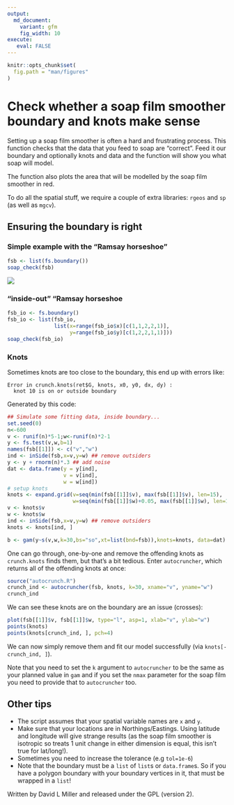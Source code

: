 ```yaml
---
output:
  md_document:
    variant: gfm
    fig_width: 10
execute:
   eval: FALSE
---
```


```r
knitr::opts_chunk$set(
  fig.path = "man/figures"
)
```


# Check whether a soap film smoother boundary and knots make sense

Setting up a soap film smoother is often a hard and frustrating process. This function checks that the data that you feed to soap are "correct". Feed it our boundary and optionally knots and data and the function will show you what soap will model.

The function also plots the area that will be modelled by the soap film smoother in red.

To do all the spatial stuff, we require a couple of extra libraries: `rgeos` and `sp` (as well as `mgcv`).


## Ensuring the boundary is right

### Simple example with the "Ramsay horseshoe"

```r
fsb <- list(fs.boundary())
soap_check(fsb)
```
![]("/man/figures/ramsay-1.png")

### "inside-out" "Ramsay horseshoe

```r
fsb_io <- fs.boundary()
fsb_io <- list(fsb_io,
               list(x=range(fsb_io$x)[c(1,1,2,2,1)],
                    y=range(fsb_io$y)[c(1,2,2,1,1)]))
soap_check(fsb_io)
```


### Knots

Sometimes knots are too close to the boundary, this end up with errors like:

```
Error in crunch.knots(ret$G, knots, x0, y0, dx, dy) :
  knot 10 is on or outside boundary
```

Generated by this code:

```r
## Simulate some fitting data, inside boundary...
set.seed(0)
n<-600
v <- runif(n)*5-1;w<-runif(n)*2-1
y <- fs.test(v,w,b=1)
names(fsb[[1]]) <- c("v","w")
ind <- inSide(fsb,x=v,y=w) ## remove outsiders
y <- y + rnorm(n)*.3 ## add noise
dat <- data.frame(y = y[ind],
                  v = v[ind],
                  w = w[ind])
# setup knots
knots <- expand.grid(v=seq(min(fsb[[1]]$v), max(fsb[[1]]$v), len=15),
                     w=seq(min(fsb[[1]]$w)+0.05, max(fsb[[1]]$w), len=10))
v <- knots$v
w <- knots$w
ind <- inSide(fsb,x=v,y=w) ## remove outsiders
knots <- knots[ind, ]
```
```r
b <- gam(y~s(v,w,k=30,bs="so",xt=list(bnd=fsb)),knots=knots, data=dat)
```

One can go through, one-by-one and remove the offending knots as `crunch.knots` finds them, but that's a bit tedious. Enter `autocruncher`, which returns all of the offending knots at once:

```r
source("autocrunch.R")
crunch_ind <- autocruncher(fsb, knots, k=30, xname="v", yname="w")
crunch_ind
```

We can see these knots are on the boundary are an issue (crosses):

```r
plot(fsb[[1]]$v, fsb[[1]]$w, type="l", asp=1, xlab="v", ylab="w")
points(knots)
points(knots[crunch_ind, ], pch=4)
```

We can now simply remove them and fit our model successfully (via `knots[-crunch_ind, ]`).

Note that you need to set the `k` argument to `autocruncher` to be the same as your planned value in `gam` and if you set the `nmax` parameter for the soap film you need to provide that to `autocruncher` too.

## Other tips

* The script assumes that your spatial variable names are `x` and `y`.
* Make sure that your locations are in Northings/Eastings. Using latitude and longitude will give strange results (as the soap film smoother is isotropic so treats 1 unit change in either dimension is equal, this isn't true for lat/long!).
* Sometimes you need to increase the tolerance (e.g `tol=1e-6`)
* Note that the boundary must be a `list` of `list`s or `data.frame`s. So if you have a polygon boundary with your boundary vertices in it, that must be wrapped in a `list`!


Written by David L Miller and released under the GPL (version 2).
